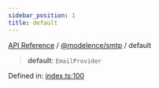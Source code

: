 ```yaml
---
sidebar_position: 1
title: default
---
```


[API Reference](/api-reference/@modelence/smtp/variables/../../../index) / [@modelence/smtp](/api-reference/@modelence/smtp/variables/../index) / default

> **default**: `EmailProvider`

Defined in: [index.ts:100](https://github.com/modelence/modelence/blob/8ec5ac75b7906ad5b8cc27c550f3014b8fe6f913/packages/smtp/src/index.ts#L100)
